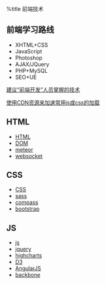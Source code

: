%title 前端技术

==前端学习路线==
* XHTML+CSS
* JavaScript
* Photoshop
* AJAX/JQuery
* PHP+MySQL
* SEO+UE
[[http://uicss.cn/front-end-developer-needed-technical/|建议“前端开发”人员掌握的技术]]

[[http://mosir.org/html/y2012/load-js-css-by-cdn.html|使用CDN资源来加速常用js或css的加载]]

== HTML ==
* [[html|HTML]]
* [[dom|DOM]]
* [[meteor]]
* [[websocket]]

== CSS ==
* [[css|CSS]]
* [[sass]]
* [[compass]]
* [[bootstrap|bootstrap]]

== JS ==
* [[js/js|js]]
* [[js/jquery|jquery]]
* [[js/highcharts|highcharts]]
* [[js/d3|D3]]
* [[js/angularjs|AngularJS]]
* [[backbone]]

